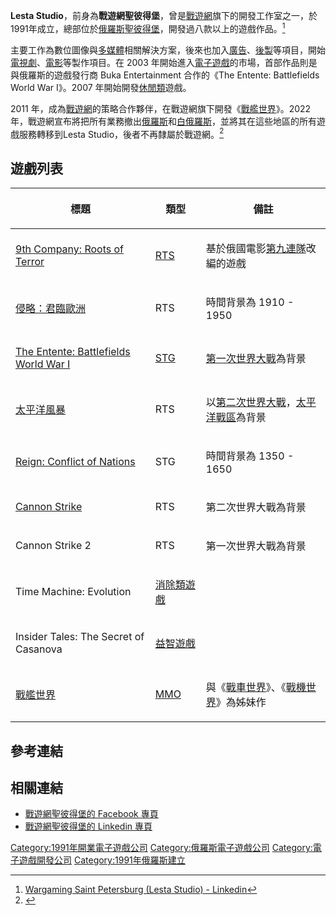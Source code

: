 {{Infobox company
| company_name = Lesta Studio
| company_name_en = 
| company_logo  = 
| caption       = 
| company_type  = 
| foundation    = 1991年
| location      = {{flag|Russia}}[[聖彼得堡|聖彼得堡]]
| key_people    = 
| industry      = [[電子遊戲產業|電子遊戲產業]]
| products      = [[太平洋風暴|太平洋風暴]]<br />[[戰艦世界|戰艦世界]]
| revenue       = 
| owner         = 
| num_employees = 
| parent        = [[戰遊網|戰遊網]] (2011–2022)
| homepage      = http://lesta.ru/
}}

'''Lesta Studio'''，前身為'''戰遊網聖彼得堡'''，曾是[[戰遊網|戰遊網]]旗下的開發工作室之一，於1991年成立，總部位於[[俄羅斯|俄羅斯]][[聖彼得堡|聖彼得堡]]，開發過八款以上的遊戲作品。<ref>[http://www.linkedin.com/company/wargaming-net-lesta-studio Wargaming Saint Petersburg (Lesta Studio) - Linkedin]</ref>

主要工作為數位圖像與[[多媒體|多媒體]]相關解決方案，後來也加入[[廣告|廣告]]、[[後製|後製]]等項目，開始[[電視劇|電視劇]]、[[電影|電影]]等製作項目。在 2003 年開始進入[[電子遊戲|電子遊戲]]的市場，首部作品則是與俄羅斯的遊戲發行商 Buka Entertainment 合作的《The Entente: Battlefields World War I》。2007 年開始開發[[休閒遊戲|休閒類]]遊戲。

2011 年，成為[[戰遊網|戰遊網]]的策略合作夥伴，在戰遊網旗下開發《[[戰艦世界|戰艦世界]]》。2022年，戰遊網宣布將把所有業務撤出[[俄羅斯|俄羅斯]]和[[白俄羅斯|白俄羅斯]]，並將其在這些地區的所有遊戲服務轉移到Lesta Studio，後者不再隸屬於戰遊網。<ref>{{cite web|url=https://wargaming.com/en/news/business-operations-worldwide/|title=Wargaming announces decision to leave Russia and Belarus|website=Wargaming|archive-url=https://web.archive.org/web/20220404155541/https://wargaming.com/en/news/business-operations-worldwide/|archive-date=2022-04-04|url-status=live|access-date=2022-04-05}}</ref>

==遊戲列表==
{| class="wikitable"
|-
! 標題 !! 類型 !! 備註
|-
| [[9th_Company:_Roots_of_Terror|9th Company: Roots of Terror]] || [[即時戰略遊戲|RTS]] || 基於俄國電影[[第九連隊|第九連隊]]改編的遊戲
|-
| [[侵略：君臨歐洲|侵略：君臨歐洲]] || RTS || 時間背景為 1910 - 1950
|-
| [[The_Entente:_Battlefields_World_War_I|The Entente: Battlefields World War I]] || [[戰略遊戲|STG]] || [[第一次世界大戰|第一次世界大戰]]為背景
|-
| [[太平洋風暴|太平洋風暴]] || RTS || 以[[第二次世界大戰|第二次世界大戰]]，[[太平洋戰區|太平洋戰區]]為背景
|-
| [[Reign:_Conflict_of_Nations|Reign: Conflict of Nations]] || STG || 時間背景為 1350 - 1650
|-
| [[Cannon_Strike|Cannon Strike]] || RTS || 第二次世界大戰為背景
|-
| Cannon Strike 2 || RTS || 第一次世界大戰為背景
|-
| Time Machine: Evolution || [[消除類遊戲|消除類遊戲]] || 
|-
| Insider Tales: The Secret of Casanova || [[益智遊戲|益智遊戲]] || 
|-
| [[戰艦世界|戰艦世界]] || [[大型多人連線遊戲|MMO]] || 與《[[戰車世界|戰車世界]]》、《[[戰機世界|戰機世界]]》為姊妹作 
|}

==參考連結==
<references/>

==相關連結==
* [https://www.facebook.com/wargaming.spb 戰遊網聖彼得堡的 Facebook 專頁]
* [http://www.linkedin.com/company/wargaming-net-lesta-studio 戰遊網聖彼得堡的 Linkedin 專頁]

[[Category:1991年開業電子遊戲公司|Category:1991年開業電子遊戲公司]]
[[Category:俄羅斯電子遊戲公司|Category:俄羅斯電子遊戲公司]]
[[Category:電子遊戲開發公司|Category:電子遊戲開發公司]]
[[Category:1991年俄羅斯建立|Category:1991年俄羅斯建立]]